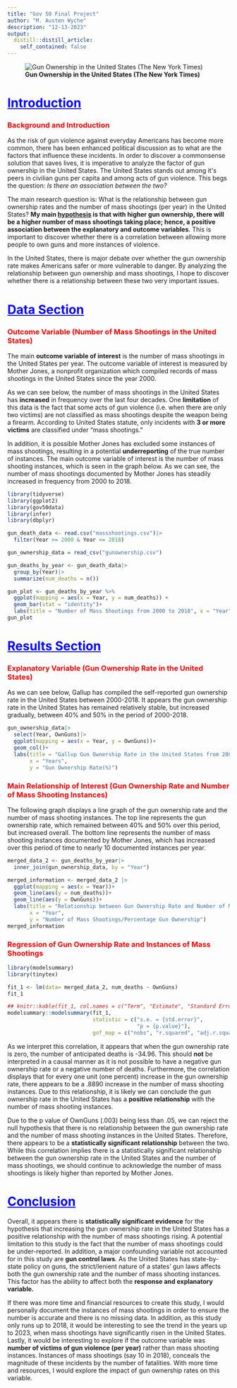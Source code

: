 ```yaml
---
title: "Gov 50 Final Project" 
author: "M. Austen Wyche" 
description: "12-13-2023"
output:
  distill::distill_article: 
    self_contained: false
---
```


![**Gun Ownership in the United States (The New York Times)**](images/gunowner.jpeg)

# [Introduction]{.underline} {style="color: blue"}

### Background and Introduction {style="color: red"}

As the risk of gun violence against everyday Americans has become more common, there has been enhanced political discussion as to what are the factors that influence these incidents. In order to discover a commonsense solution that saves lives, it is imperative to analyze the factor of gun ownership in the United States. The United States stands out among it\'s peers in civilian guns per capita and among acts of gun violence. This begs the question: *Is there an association between the two?*

The main research question is: What is the relationship between gun ownership rates and the number of mass shootings (per year) in the United States? **My main [hypothesis]{.underline} is that with higher gun ownership, there will be a higher number of mass shootings taking place; hence, a positive association between the explanatory and outcome variables**. This is important to discover whether there is a correlation between allowing more people to own guns and more instances of violence.

In the United States, there is major debate over whether the gun ownership rate makes Americans safer or more vulnerable to danger. By analyzing the relationship between gun ownership and mass shootings, I hope to discover whether there is a relationship between these two very important issues.

# [Data Section]{.underline} {style="color: blue"}

### Outcome Variable (Number of Mass Shootings in the United States) {style="color: red"}

The main **outcome variable of interest** is the number of mass shootings in the United States per year. The outcome variable of interest is measured by Mother Jones, a nonprofit organization which compiled records of mass shootings in the United States since the year 2000.

As we can see below, the number of mass shootings in the United States has **increased** in frequency over the last four decades. One **limitation** of this data is the fact that some acts of gun violence (i.e. when there are only two victims) are not classified as mass shootings despite the weapon being a firearm. According to United States statute, only incidents with **3 or more victims** are classified under "mass shootings."

In addition, it is possible Mother Jones has excluded some instances of mass shootings, resulting in a potential **underreporting** of the true number of instances. The main outcome variable of interest is the number of mass shooting instances, which is seen in the graph below. As we can see, the number of mass shootings documented by Mother Jones has steadily increased in frequency from 2000 to 2018.

```r
library(tidyverse)
library(ggplot2)
library(gov50data)
library(infer)
library(dbplyr)

gun_death_data <- read.csv("massshootings.csv")|>
  filter(Year >= 2000 & Year <= 2018)

gun_ownership_data = read_csv("gunownership.csv")

gun_deaths_by_year <- gun_death_data|>
  group_by(Year)|>
  summarize(num_deaths = n())
```

```r
gun_plot <- gun_deaths_by_year %>%
  ggplot(mapping = aes(x = Year, y = num_deaths)) +
  geom_bar(stat = "identity")+
  labs(title = "Number of Mass Shootings from 2000 to 2018", x = "Year", y = "Number of Mass Shootings")
gun_plot
```

# [Results Section]{.underline} {style="color: blue"}

### Explanatory Variable (Gun Ownership Rate in the United States) {style="color: red"}

As we can see below, Gallup has compiled the self-reported gun ownership rate in the United States between 2000-2018. It appears the gun ownership rate in the United States has remained relatively stable, but increased gradually, between 40% and 50% in the period of 2000-2018.

```r
gun_ownership_data|>
  select(Year, OwnGuns)|>
  ggplot(mapping = aes(x = Year, y = OwnGuns))+
  geom_col()+
  labs(title = "Gallup Gun Ownership Rate in the United States from 2000-2018", 
       x = "Years", 
       y = "Gun Ownership Rate(%)")
```

### Main Relationship of Interest (Gun Ownership Rate and Number of Mass Shooting Instances) {style="color: red"}

The following graph displays a line graph of the gun ownership rate and the number of mass shooting instances. The top line represents the gun ownership rate, which remained between 40% and 50% over this period, but increased overall. The bottom line represents the number of mass shooting instances documented by Mother Jones, which has increased over this period of time to nearly 10 documented instances per year.

```r
merged_data_2 <- gun_deaths_by_year|>
  inner_join(gun_ownership_data, by = "Year")
```

```r
merged_information <- merged_data_2 |>
  ggplot(mapping = aes(x = Year))+
  geom_line(aes(y = num_deaths))+
  geom_line(aes(y = OwnGuns))+
  labs(title = "Relationship between Gun Ownership Rate and Number of Mass Shootings", 
       x = "Year", 
       y = "Number of Mass Shootings/Percentage Gun Ownership")
merged_information
```

### Regression of Gun Ownership Rate and Instances of Mass Shootings {style="color: red"}

```r
library(modelsummary)
library(tinytex)
```

```r
fit_1 <- lm(data= merged_data_2, num_deaths ~ OwnGuns)
fit_1

## knitr::kable(fit_1, col.names = c("Term", "Estimate", "Standard Error", "P-Value"))
modelsummary::modelsummary(fit_1,
                           statistic = c("s.e. = {std.error}",
                                         "p = {p.value}"),
                           gof_map = c("nobs", "r.squared", "adj.r.squared"))
```

As we interpret this correlation, it appears that when the gun ownership rate is zero, the number of anticipated deaths is -34.96. This should **not** be interpreted in a causal manner as it is not possible to have a negative gun ownership rate or a negative number of deaths. Furthermore, the correlation displays that for every one unit (one percent) increase in the gun ownership rate, there appears to be a .8890 increase in the number of mass shooting instances. Due to this relationship, it is likely we can conclude the gun ownership rate in the United States has a **positive relationship** with the number of mass shooting instances.

Due to the p value of OwnGuns (.003) being less than .05, we can reject the null hypothesis that there is no relationship between the gun ownership rate and the number of mass shooting instances in the United States. Therefore, there appears to be a **statistically significant relationship** between the two. While this correlation implies there is a statistically significant relationship between the gun ownership rate in the United States and the number of mass shootings, we should continue to acknowledge the number of mass shootings is likely higher than reported by Mother Jones.

# [Conclusion]{.underline} {style="color: blue"}

Overall, it appears there is **statistically significant evidence** for the hypothesis that increasing the gun ownership rate in the United States has a positive relationship with the number of mass shootings rising. A potential limitation to this study is the fact that the number of mass shootings could be under-reported. In addition, a major confounding variable not accounted for in this study are **gun control laws**. As the United States has state-by-state policy on guns, the strict/lenient nature of a states' gun laws affects both the gun ownership rate and the number of mass shooting instances. This factor has the ability to affect both the **response and explanatory variable.**

If there was more time and financial resources to create this study, I would personally document the instances of mass shootings in order to ensure the number is accurate and there is no missing data. In addition, as this study only runs up to 2018, it would be interesting to see the trend in the years up to 2023, when mass shootings have significantly risen in the United States. Lastly, it would be interesting to explore if the outcome variable was **number of victims of gun violence (per year)** rather than mass shooting instances. Instances of mass shootings (say 10 in 2018), conceals the magnitude of these incidents by the number of fatalities. With more time and resources, I would explore the impact of gun ownership rates on this variable.
